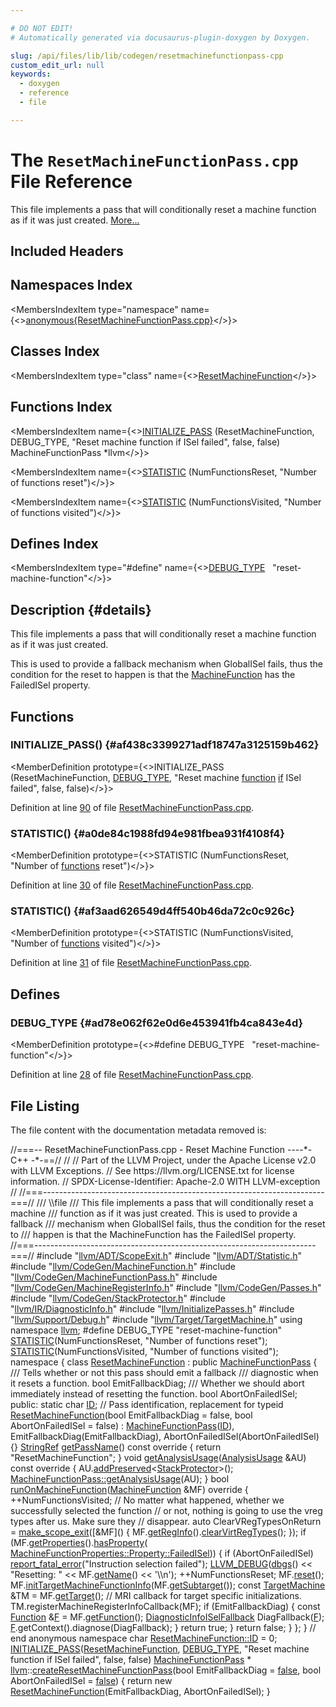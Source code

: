```yaml
---

# DO NOT EDIT!
# Automatically generated via docusaurus-plugin-doxygen by Doxygen.

slug: /api/files/lib/lib/codegen/resetmachinefunctionpass-cpp
custom_edit_url: null
keywords:
  - doxygen
  - reference
  - file

---
```





# The `ResetMachineFunctionPass.cpp` File Reference

<DoxygenPage pluginConfig={pluginConfig}>

This file implements a pass that will conditionally reset a machine function as if it was just created. <a href="#details">More...</a>

## Included Headers

<IncludesList>
<IncludesListItem
  filePath="llvm/ADT/ScopeExit.h"
  permalink="/docs/api/files/include/include/llvm/include/llvm/adt/scopeexit-h"
  isLocal="true" />
<IncludesListItem
  filePath="llvm/ADT/Statistic.h"
  permalink="/docs/api/files/include/include/llvm/include/llvm/adt/statistic-h"
  isLocal="true" />
<IncludesListItem
  filePath="llvm/CodeGen/MachineFunction.h"
  permalink="/docs/api/files/include/include/llvm/include/llvm/codegen/machinefunction-h"
  isLocal="true" />
<IncludesListItem
  filePath="llvm/CodeGen/MachineFunctionPass.h"
  permalink="/docs/api/files/include/include/llvm/include/llvm/codegen/machinefunctionpass-h"
  isLocal="true" />
<IncludesListItem
  filePath="llvm/CodeGen/MachineRegisterInfo.h"
  permalink="/docs/api/files/include/include/llvm/include/llvm/codegen/machineregisterinfo-h"
  isLocal="true" />
<IncludesListItem
  filePath="llvm/CodeGen/Passes.h"
  permalink="/docs/api/files/include/include/llvm/include/llvm/codegen/passes-h"
  isLocal="true" />
<IncludesListItem
  filePath="llvm/CodeGen/StackProtector.h"
  permalink="/docs/api/files/include/include/llvm/include/llvm/codegen/stackprotector-h"
  isLocal="true" />
<IncludesListItem
  filePath="llvm/IR/DiagnosticInfo.h"
  permalink="/docs/api/files/include/include/llvm/include/llvm/ir/diagnosticinfo-h"
  isLocal="true" />
<IncludesListItem
  filePath="llvm/InitializePasses.h"
  permalink="/docs/api/files/include/include/llvm/initializepasses-h"
  isLocal="true" />
<IncludesListItem
  filePath="llvm/Support/Debug.h"
  permalink="/docs/api/files/include/include/llvm/include/llvm/support/debug-h"
  isLocal="true" />
<IncludesListItem
  filePath="llvm/Target/TargetMachine.h"
  permalink="/docs/api/files/include/include/llvm/include/llvm/target/targetmachine-h"
  isLocal="true" />
</IncludesList>

## Namespaces Index

<MembersIndex>

<MembersIndexItem
  type="namespace"
  name={<><a href="/docs/api/namespaces/anonymous-resetmachinefunctionpass-cpp-">anonymous&#123;ResetMachineFunctionPass.cpp&#125;</a></>}>
</MembersIndexItem>

</MembersIndex>

## Classes Index

<MembersIndex>

<MembersIndexItem
  type="class"
  name={<><a href="/docs/api/classes/anonymous-namespace-resetmachinefunctionpass-cpp-/resetmachinefunction">ResetMachineFunction</a></>}>
</MembersIndexItem>

</MembersIndex>

## Functions Index

<MembersIndex>

<MembersIndexItem
  name={<><a href="#af438c3399271adf18747a3125159b462">INITIALIZE&#95;PASS</a> (ResetMachineFunction, DEBUG&#95;TYPE, &quot;Reset machine function if ISel failed&quot;, false, false) MachineFunctionPass &#42;llvm</>}>
</MembersIndexItem>

<MembersIndexItem
  name={<><a href="#a0de84c1988fd94e981fbea931f4108f4">STATISTIC</a> (NumFunctionsReset, &quot;Number of functions reset&quot;)</>}>
</MembersIndexItem>

<MembersIndexItem
  name={<><a href="#af3aad626549d4ff540b46da72c0c926c">STATISTIC</a> (NumFunctionsVisited, &quot;Number of functions visited&quot;)</>}>
</MembersIndexItem>

</MembersIndex>

## Defines Index

<MembersIndex>

<MembersIndexItem
  type="#define"
  name={<><a href="#ad78e062f62e0d6e453941fb4ca843e4d">DEBUG&#95;TYPE</a>&nbsp;&nbsp;&nbsp;&quot;reset-machine-function&quot;</>}>
</MembersIndexItem>

</MembersIndex>

## Description {#details}

This file implements a pass that will conditionally reset a machine function as if it was just created.

This is used to provide a fallback mechanism when GlobalISel fails, thus the condition for the reset to happen is that the <a href="/docs/api/classes/llvm/machinefunction">MachineFunction</a> has the FailedISel property.

<SectionDefinition>

## Functions

### INITIALIZE&#95;PASS() {#af438c3399271adf18747a3125159b462}

<MemberDefinition
  prototype={<>INITIALIZE&#95;PASS (ResetMachineFunction, <a href="/docs/api/files/include/include/llvm/include/llvm/adt/genericcycleimpl-h/#ad78e062f62e0d6e453941fb4ca843e4d">DEBUG&#95;TYPE</a>, &quot;Reset machine <a href="/docs/api/files/lib/lib/analysis/regionprinter-cpp/#aa37fbbce2360106772fd97ed06455d55">function</a> <a href="/docs/api/files/lib/lib/passes/passbuilderbindings-cpp/#acdfbcf188e2d4a80837e89de2ccdffab">if</a> ISel failed&quot;, false, false)</>}>

Definition at line <a href="#l00090">90</a> of file <a href="/docs/api/files/lib/lib/codegen/resetmachinefunctionpass-cpp">ResetMachineFunctionPass.cpp</a>.
</MemberDefinition>

### STATISTIC() {#a0de84c1988fd94e981fbea931f4108f4}

<MemberDefinition
  prototype={<>STATISTIC (NumFunctionsReset, &quot;Number of <a href="/docs/api/files/lib/lib/target/lib/target/amdgpu/amdgpulowermoduleldspass-cpp/#a8818b45f8c07ddce635268ec684dc61a">functions</a> reset&quot;)</>}>

Definition at line <a href="#l00030">30</a> of file <a href="/docs/api/files/lib/lib/codegen/resetmachinefunctionpass-cpp">ResetMachineFunctionPass.cpp</a>.
</MemberDefinition>

### STATISTIC() {#af3aad626549d4ff540b46da72c0c926c}

<MemberDefinition
  prototype={<>STATISTIC (NumFunctionsVisited, &quot;Number of <a href="/docs/api/files/lib/lib/target/lib/target/amdgpu/amdgpulowermoduleldspass-cpp/#a8818b45f8c07ddce635268ec684dc61a">functions</a> visited&quot;)</>}>

Definition at line <a href="#l00031">31</a> of file <a href="/docs/api/files/lib/lib/codegen/resetmachinefunctionpass-cpp">ResetMachineFunctionPass.cpp</a>.
</MemberDefinition>

</SectionDefinition>

<SectionDefinition>

## Defines

### DEBUG&#95;TYPE {#ad78e062f62e0d6e453941fb4ca843e4d}

<MemberDefinition
  prototype={<>#define DEBUG&#95;TYPE&nbsp;&nbsp;&nbsp;&quot;reset-machine-function&quot;</>}>

Definition at line <a href="#l00028">28</a> of file <a href="/docs/api/files/lib/lib/codegen/resetmachinefunctionpass-cpp">ResetMachineFunctionPass.cpp</a>.
</MemberDefinition>

</SectionDefinition>

## File Listing

The file content with the documentation metadata removed is:

<ProgramListing>

<Link id="l00001" /><CodeLine lineNumber="1"><Highlight kind="comment">//===-- ResetMachineFunctionPass.cpp - Reset Machine Function ----&#42;- C++ -&#42;-==//</Highlight><Highlight kind="normal"></Highlight></CodeLine>
<Link id="l00002" /><CodeLine lineNumber="2"><Highlight kind="normal"></Highlight><Highlight kind="comment">//</Highlight><Highlight kind="normal"></Highlight></CodeLine>
<Link id="l00003" /><CodeLine lineNumber="3"><Highlight kind="normal"></Highlight><Highlight kind="comment">// Part of the LLVM Project, under the Apache License v2.0 with LLVM Exceptions.</Highlight><Highlight kind="normal"></Highlight></CodeLine>
<Link id="l00004" /><CodeLine lineNumber="4"><Highlight kind="normal"></Highlight><Highlight kind="comment">// See https://llvm.org/LICENSE.txt for license information.</Highlight><Highlight kind="normal"></Highlight></CodeLine>
<Link id="l00005" /><CodeLine lineNumber="5"><Highlight kind="normal"></Highlight><Highlight kind="comment">// SPDX-License-Identifier: Apache-2.0 WITH LLVM-exception</Highlight><Highlight kind="normal"></Highlight></CodeLine>
<Link id="l00006" /><CodeLine lineNumber="6"><Highlight kind="normal"></Highlight><Highlight kind="comment">//</Highlight><Highlight kind="normal"></Highlight></CodeLine>
<Link id="l00007" /><CodeLine lineNumber="7"><Highlight kind="normal"></Highlight><Highlight kind="comment">//===----------------------------------------------------------------------===//</Highlight><Highlight kind="comment"></Highlight></CodeLine>
<Link id="l00008" /><CodeLine lineNumber="8"><Highlight kind="comment">/// \\file</Highlight></CodeLine>
<Link id="l00009" /><CodeLine lineNumber="9"><Highlight kind="comment">/// This file implements a pass that will conditionally reset a machine</Highlight></CodeLine>
<Link id="l00010" /><CodeLine lineNumber="10"><Highlight kind="comment">/// function as if it was just created. This is used to provide a fallback</Highlight></CodeLine>
<Link id="l00011" /><CodeLine lineNumber="11"><Highlight kind="comment">/// mechanism when GlobalISel fails, thus the condition for the reset to</Highlight></CodeLine>
<Link id="l00012" /><CodeLine lineNumber="12"><Highlight kind="comment">/// happen is that the MachineFunction has the FailedISel property.</Highlight><Highlight kind="normal"></Highlight></CodeLine>
<Link id="l00013" /><CodeLine lineNumber="13"><Highlight kind="normal"></Highlight><Highlight kind="comment">//===----------------------------------------------------------------------===//</Highlight><Highlight kind="normal"></Highlight></CodeLine>
<Link id="l00014" /><CodeLine lineNumber="14"><Highlight kind="normal"></Highlight></CodeLine>
<Link id="l00015" /><CodeLine lineNumber="15"><Highlight kind="normal"></Highlight><Highlight kind="preprocessor">#include &quot;<a href="/docs/api/files/include/include/llvm/include/llvm/adt/scopeexit-h">llvm/ADT/ScopeExit.h</a>&quot;</Highlight><Highlight kind="normal"></Highlight></CodeLine>
<Link id="l00016" /><CodeLine lineNumber="16"><Highlight kind="normal"></Highlight><Highlight kind="preprocessor">#include &quot;<a href="/docs/api/files/include/include/llvm/include/llvm/adt/statistic-h">llvm/ADT/Statistic.h</a>&quot;</Highlight><Highlight kind="normal"></Highlight></CodeLine>
<Link id="l00017" /><CodeLine lineNumber="17"><Highlight kind="normal"></Highlight><Highlight kind="preprocessor">#include &quot;<a href="/docs/api/files/include/include/llvm/include/llvm/codegen/machinefunction-h">llvm/CodeGen/MachineFunction.h</a>&quot;</Highlight><Highlight kind="normal"></Highlight></CodeLine>
<Link id="l00018" /><CodeLine lineNumber="18"><Highlight kind="normal"></Highlight><Highlight kind="preprocessor">#include &quot;<a href="/docs/api/files/include/include/llvm/include/llvm/codegen/machinefunctionpass-h">llvm/CodeGen/MachineFunctionPass.h</a>&quot;</Highlight><Highlight kind="normal"></Highlight></CodeLine>
<Link id="l00019" /><CodeLine lineNumber="19"><Highlight kind="normal"></Highlight><Highlight kind="preprocessor">#include &quot;<a href="/docs/api/files/include/include/llvm/include/llvm/codegen/machineregisterinfo-h">llvm/CodeGen/MachineRegisterInfo.h</a>&quot;</Highlight><Highlight kind="normal"></Highlight></CodeLine>
<Link id="l00020" /><CodeLine lineNumber="20"><Highlight kind="normal"></Highlight><Highlight kind="preprocessor">#include &quot;<a href="/docs/api/files/include/include/llvm/include/llvm/codegen/passes-h">llvm/CodeGen/Passes.h</a>&quot;</Highlight><Highlight kind="normal"></Highlight></CodeLine>
<Link id="l00021" /><CodeLine lineNumber="21"><Highlight kind="normal"></Highlight><Highlight kind="preprocessor">#include &quot;<a href="/docs/api/files/include/include/llvm/include/llvm/codegen/stackprotector-h">llvm/CodeGen/StackProtector.h</a>&quot;</Highlight><Highlight kind="normal"></Highlight></CodeLine>
<Link id="l00022" /><CodeLine lineNumber="22"><Highlight kind="normal"></Highlight><Highlight kind="preprocessor">#include &quot;<a href="/docs/api/files/include/include/llvm/include/llvm/ir/diagnosticinfo-h">llvm/IR/DiagnosticInfo.h</a>&quot;</Highlight><Highlight kind="normal"></Highlight></CodeLine>
<Link id="l00023" /><CodeLine lineNumber="23"><Highlight kind="normal"></Highlight><Highlight kind="preprocessor">#include &quot;<a href="/docs/api/files/include/include/llvm/initializepasses-h">llvm/InitializePasses.h</a>&quot;</Highlight><Highlight kind="normal"></Highlight></CodeLine>
<Link id="l00024" /><CodeLine lineNumber="24"><Highlight kind="normal"></Highlight><Highlight kind="preprocessor">#include &quot;<a href="/docs/api/files/include/include/llvm/include/llvm/support/debug-h">llvm/Support/Debug.h</a>&quot;</Highlight><Highlight kind="normal"></Highlight></CodeLine>
<Link id="l00025" /><CodeLine lineNumber="25"><Highlight kind="normal"></Highlight><Highlight kind="preprocessor">#include &quot;<a href="/docs/api/files/include/include/llvm/include/llvm/target/targetmachine-h">llvm/Target/TargetMachine.h</a>&quot;</Highlight><Highlight kind="normal"></Highlight></CodeLine>
<Link id="l00026" /><CodeLine lineNumber="26"><Highlight kind="normal"></Highlight><Highlight kind="keyword">using namespace </Highlight><Highlight kind="normal"><a href="/docs/api/namespaces/llvm">llvm</a>;</Highlight></CodeLine>
<Link id="l00027" /><CodeLine lineNumber="27"><Highlight kind="normal"></Highlight></CodeLine>
<Link id="l00028" /><CodeLine lineNumber="28" lineLink="#ad78e062f62e0d6e453941fb4ca843e4d"><Highlight kind="normal"></Highlight><Highlight kind="preprocessor">#define DEBUG&#95;TYPE &quot;reset-machine-function&quot;</Highlight><Highlight kind="normal"></Highlight></CodeLine>
<Link id="l00029" /><CodeLine lineNumber="29"><Highlight kind="normal"></Highlight></CodeLine>
<Link id="l00030" /><CodeLine lineNumber="30" lineLink="#a0de84c1988fd94e981fbea931f4108f4"><Highlight kind="normal"><a href="/docs/api/files/include/include/llvm/include/llvm/adt/statistic-h/#ad6117415b93e5675d5a6c8e1855b3b2f">STATISTIC</a>(NumFunctionsReset, </Highlight><Highlight kind="stringliteral">&quot;Number of functions reset&quot;</Highlight><Highlight kind="normal">);</Highlight></CodeLine>
<Link id="l00031" /><CodeLine lineNumber="31" lineLink="#af3aad626549d4ff540b46da72c0c926c"><Highlight kind="normal"><a href="/docs/api/files/include/include/llvm/include/llvm/adt/statistic-h/#ad6117415b93e5675d5a6c8e1855b3b2f">STATISTIC</a>(NumFunctionsVisited, </Highlight><Highlight kind="stringliteral">&quot;Number of functions visited&quot;</Highlight><Highlight kind="normal">);</Highlight></CodeLine>
<Link id="l00032" /><CodeLine lineNumber="32"><Highlight kind="normal"></Highlight></CodeLine>
<Link id="l00033" /><CodeLine lineNumber="33" lineLink="/docs/api/namespaces/anonymous-resetmachinefunctionpass-cpp-"><Highlight kind="normal"></Highlight><Highlight kind="keyword">namespace </Highlight><Highlight kind="normal">&#123;</Highlight></CodeLine>
<Link id="l00034" /><CodeLine lineNumber="34" lineLink="/docs/api/classes/anonymous-namespace-resetmachinefunctionpass-cpp-/resetmachinefunction"><Highlight kind="normal">  </Highlight><Highlight kind="keyword">class </Highlight><Highlight kind="normal"><a href="/docs/api/classes/anonymous-namespace-resetmachinefunctionpass-cpp-/resetmachinefunction/#ab180fb4ba95638c91ce0f3cd729ee4ca">ResetMachineFunction</a> : </Highlight><Highlight kind="keyword">public</Highlight><Highlight kind="normal"> <a href="/docs/api/classes/llvm/machinefunctionpass/#a29c81d2386f4a727c6d33413807530c8">MachineFunctionPass</a> &#123;</Highlight><Highlight kind="comment"></Highlight></CodeLine>
<Link id="l00035" /><CodeLine lineNumber="35"><Highlight kind="comment">    /// Tells whether or not this pass should emit a fallback</Highlight></CodeLine>
<Link id="l00036" /><CodeLine lineNumber="36"><Highlight kind="comment">    /// diagnostic when it resets a function.</Highlight><Highlight kind="normal"></Highlight></CodeLine>
<Link id="l00037" /><CodeLine lineNumber="37"><Highlight kind="normal">    </Highlight><Highlight kind="keywordtype">bool</Highlight><Highlight kind="normal"> EmitFallbackDiag;</Highlight><Highlight kind="comment"></Highlight></CodeLine>
<Link id="l00038" /><CodeLine lineNumber="38"><Highlight kind="comment">    /// Whether we should abort immediately instead of resetting the function.</Highlight><Highlight kind="normal"></Highlight></CodeLine>
<Link id="l00039" /><CodeLine lineNumber="39"><Highlight kind="normal">    </Highlight><Highlight kind="keywordtype">bool</Highlight><Highlight kind="normal"> AbortOnFailedISel;</Highlight></CodeLine>
<Link id="l00040" /><CodeLine lineNumber="40"><Highlight kind="normal"></Highlight></CodeLine>
<Link id="l00041" /><CodeLine lineNumber="41"><Highlight kind="normal">  </Highlight><Highlight kind="keyword">public</Highlight><Highlight kind="normal">:</Highlight></CodeLine>
<Link id="l00042" /><CodeLine lineNumber="42" lineLink="/docs/api/classes/anonymous-namespace-resetmachinefunctionpass-cpp-/resetmachinefunction/#aa3148193fedf085365154b9e59ed4fcc"><Highlight kind="normal">    </Highlight><Highlight kind="keyword">static</Highlight><Highlight kind="normal"> </Highlight><Highlight kind="keywordtype">char</Highlight><Highlight kind="normal"> <a href="/docs/api/classes/anonymous-namespace-resetmachinefunctionpass-cpp-/resetmachinefunction/#aa3148193fedf085365154b9e59ed4fcc">ID</a>; </Highlight><Highlight kind="comment">// Pass identification, replacement for typeid</Highlight><Highlight kind="normal"></Highlight></CodeLine>
<Link id="l00043" /><CodeLine lineNumber="43" lineLink="/docs/api/classes/anonymous-namespace-resetmachinefunctionpass-cpp-/resetmachinefunction/#ab180fb4ba95638c91ce0f3cd729ee4ca"><Highlight kind="normal">    <a href="/docs/api/classes/anonymous-namespace-resetmachinefunctionpass-cpp-/resetmachinefunction/#ab180fb4ba95638c91ce0f3cd729ee4ca">ResetMachineFunction</a>(</Highlight><Highlight kind="keywordtype">bool</Highlight><Highlight kind="normal"> EmitFallbackDiag = </Highlight><Highlight kind="keyword">false</Highlight><Highlight kind="normal">,</Highlight></CodeLine>
<Link id="l00044" /><CodeLine lineNumber="44"><Highlight kind="normal">                         </Highlight><Highlight kind="keywordtype">bool</Highlight><Highlight kind="normal"> AbortOnFailedISel = </Highlight><Highlight kind="keyword">false</Highlight><Highlight kind="normal">)</Highlight></CodeLine>
<Link id="l00045" /><CodeLine lineNumber="45"><Highlight kind="normal">        : <a href="/docs/api/classes/llvm/machinefunctionpass/#a29c81d2386f4a727c6d33413807530c8">MachineFunctionPass</a>(<a href="/docs/api/classes/anonymous-namespace-resetmachinefunctionpass-cpp-/resetmachinefunction/#aa3148193fedf085365154b9e59ed4fcc">ID</a>), EmitFallbackDiag(EmitFallbackDiag),</Highlight></CodeLine>
<Link id="l00046" /><CodeLine lineNumber="46"><Highlight kind="normal">          AbortOnFailedISel(AbortOnFailedISel) &#123;&#125;</Highlight></CodeLine>
<Link id="l00047" /><CodeLine lineNumber="47"><Highlight kind="normal"></Highlight></CodeLine>
<Link id="l00048" /><CodeLine lineNumber="48" lineLink="/docs/api/classes/anonymous-namespace-resetmachinefunctionpass-cpp-/resetmachinefunction/#a6f015aec7016514eddfa04c7ad42cbc6"><Highlight kind="normal">    <a href="/docs/api/classes/llvm/stringref">StringRef</a> <a href="/docs/api/classes/anonymous-namespace-resetmachinefunctionpass-cpp-/resetmachinefunction/#a6f015aec7016514eddfa04c7ad42cbc6">getPassName</a>()</Highlight><Highlight kind="keyword"> const override </Highlight><Highlight kind="normal">&#123; </Highlight><Highlight kind="keywordflow">return</Highlight><Highlight kind="normal"> </Highlight><Highlight kind="stringliteral">&quot;ResetMachineFunction&quot;</Highlight><Highlight kind="normal">; &#125;</Highlight></CodeLine>
<Link id="l00049" /><CodeLine lineNumber="49"><Highlight kind="normal"></Highlight></CodeLine>
<Link id="l00050" /><CodeLine lineNumber="50" lineLink="/docs/api/classes/anonymous-namespace-resetmachinefunctionpass-cpp-/resetmachinefunction/#a140aab2c7b311c5b71c4be09678d25ef"><Highlight kind="normal">    </Highlight><Highlight kind="keywordtype">void</Highlight><Highlight kind="normal"> <a href="/docs/api/classes/anonymous-namespace-resetmachinefunctionpass-cpp-/resetmachinefunction/#a140aab2c7b311c5b71c4be09678d25ef">getAnalysisUsage</a>(<a href="/docs/api/classes/llvm/analysisusage">AnalysisUsage</a> &amp;AU)</Highlight><Highlight kind="keyword"> const override </Highlight><Highlight kind="normal">&#123;</Highlight></CodeLine>
<Link id="l00051" /><CodeLine lineNumber="51"><Highlight kind="normal">      AU.<a href="/docs/api/classes/llvm/analysisusage/#ae9356b720f6fbab112d809738dcc4f2a">addPreserved</a>&lt;<a href="/docs/api/classes/llvm/stackprotector">StackProtector</a>&gt;();</Highlight></CodeLine>
<Link id="l00052" /><CodeLine lineNumber="52"><Highlight kind="normal">      <a href="/docs/api/classes/llvm/machinefunctionpass/#a864fd57b4304ef933b3281d0ef85a88e">MachineFunctionPass::getAnalysisUsage</a>(AU);</Highlight></CodeLine>
<Link id="l00053" /><CodeLine lineNumber="53"><Highlight kind="normal">    &#125;</Highlight></CodeLine>
<Link id="l00054" /><CodeLine lineNumber="54"><Highlight kind="normal"></Highlight></CodeLine>
<Link id="l00055" /><CodeLine lineNumber="55" lineLink="/docs/api/classes/anonymous-namespace-resetmachinefunctionpass-cpp-/resetmachinefunction/#a1ca062be17e509ab43e062b6ccbed2e1"><Highlight kind="normal">    </Highlight><Highlight kind="keywordtype">bool</Highlight><Highlight kind="normal"> <a href="/docs/api/classes/anonymous-namespace-resetmachinefunctionpass-cpp-/resetmachinefunction/#a1ca062be17e509ab43e062b6ccbed2e1">runOnMachineFunction</a>(<a href="/docs/api/classes/llvm/machinefunction">MachineFunction</a> &amp;MF)</Highlight><Highlight kind="keyword"> override </Highlight><Highlight kind="normal">&#123;</Highlight></CodeLine>
<Link id="l00056" /><CodeLine lineNumber="56"><Highlight kind="normal">      ++NumFunctionsVisited;</Highlight></CodeLine>
<Link id="l00057" /><CodeLine lineNumber="57"><Highlight kind="normal">      </Highlight><Highlight kind="comment">// No matter what happened, whether we successfully selected the function</Highlight><Highlight kind="normal"></Highlight></CodeLine>
<Link id="l00058" /><CodeLine lineNumber="58"><Highlight kind="normal">      </Highlight><Highlight kind="comment">// or not, nothing is going to use the vreg types after us. Make sure they</Highlight><Highlight kind="normal"></Highlight></CodeLine>
<Link id="l00059" /><CodeLine lineNumber="59"><Highlight kind="normal">      </Highlight><Highlight kind="comment">// disappear.</Highlight><Highlight kind="normal"></Highlight></CodeLine>
<Link id="l00060" /><CodeLine lineNumber="60"><Highlight kind="normal">      </Highlight><Highlight kind="keyword">auto</Highlight><Highlight kind="normal"> ClearVRegTypesOnReturn =</Highlight></CodeLine>
<Link id="l00061" /><CodeLine lineNumber="61"><Highlight kind="normal">          <a href="/docs/api/namespaces/llvm/#a1af45c4dc83c083c5ae914d96fd3ce96">make&#95;scope&#95;exit</a>(&#91;&amp;MF&#93;() &#123; MF.<a href="/docs/api/classes/llvm/machinefunction/#a810234b6b3d223b7c74a4253fcc5ea5e">getRegInfo</a>().<a href="/docs/api/classes/llvm/machineregisterinfo/#a99d53825c081045b4e59ed65576130ec">clearVirtRegTypes</a>(); &#125;);</Highlight></CodeLine>
<Link id="l00062" /><CodeLine lineNumber="62"><Highlight kind="normal"></Highlight></CodeLine>
<Link id="l00063" /><CodeLine lineNumber="63"><Highlight kind="normal">      </Highlight><Highlight kind="keywordflow">if</Highlight><Highlight kind="normal"> (MF.<a href="/docs/api/classes/llvm/machinefunction/#ac1f888bba00f32cb4f9a0010c958f397">getProperties</a>().<a href="/docs/api/classes/llvm/machinefunctionproperties/#aacef05f16d3e71703f08bb4677e1d7a2">hasProperty</a>(</Highlight></CodeLine>
<Link id="l00064" /><CodeLine lineNumber="64"><Highlight kind="normal">              <a href="/docs/api/classes/llvm/machinefunctionproperties/#ad85237c6c667e4713efe8921e9c32ac1a8014afd87e04236365d1796e38bc15f5">MachineFunctionProperties::Property::FailedISel</a>)) &#123;</Highlight></CodeLine>
<Link id="l00065" /><CodeLine lineNumber="65"><Highlight kind="normal">        </Highlight><Highlight kind="keywordflow">if</Highlight><Highlight kind="normal"> (AbortOnFailedISel)</Highlight></CodeLine>
<Link id="l00066" /><CodeLine lineNumber="66"><Highlight kind="normal">          <a href="/docs/api/namespaces/llvm/#a7f2a3d4dcfee70225988aec53ff1e173">report&#95;fatal&#95;error</a>(</Highlight><Highlight kind="stringliteral">&quot;Instruction selection failed&quot;</Highlight><Highlight kind="normal">);</Highlight></CodeLine>
<Link id="l00067" /><CodeLine lineNumber="67"><Highlight kind="normal">        <a href="/docs/api/files/include/include/llvm/include/llvm/support/debug-h/#a196897517069dda1bdb549e24468f7d7">LLVM&#95;DEBUG</a>(<a href="/docs/api/namespaces/llvm/#a7c46c742c31be54870e2038048e6b391">dbgs</a>() &lt;&lt; </Highlight><Highlight kind="stringliteral">&quot;Resetting: &quot;</Highlight><Highlight kind="normal"> &lt;&lt; MF.<a href="/docs/api/classes/llvm/machinefunction/#a3d142c9e7c066059e15232c56dec9e2e">getName</a>() &lt;&lt; </Highlight><Highlight kind="charliteral">&#39;\\n&#39;</Highlight><Highlight kind="normal">);</Highlight></CodeLine>
<Link id="l00068" /><CodeLine lineNumber="68"><Highlight kind="normal">        ++NumFunctionsReset;</Highlight></CodeLine>
<Link id="l00069" /><CodeLine lineNumber="69"><Highlight kind="normal">        MF.<a href="/docs/api/classes/llvm/machinefunction/#ac76385ce5f9717dfdf81574a73663d98">reset</a>();</Highlight></CodeLine>
<Link id="l00070" /><CodeLine lineNumber="70"><Highlight kind="normal">        MF.<a href="/docs/api/classes/llvm/machinefunction/#a679dec37d40bdc781a69beef91a8ac13">initTargetMachineFunctionInfo</a>(MF.<a href="/docs/api/classes/llvm/machinefunction/#a3825368aca2bc1550d173660df4da6a6">getSubtarget</a>());</Highlight></CodeLine>
<Link id="l00071" /><CodeLine lineNumber="71"><Highlight kind="normal"></Highlight></CodeLine>
<Link id="l00072" /><CodeLine lineNumber="72"><Highlight kind="normal">        </Highlight><Highlight kind="keyword">const</Highlight><Highlight kind="normal"> <a href="/docs/api/classes/llvm/targetmachine">TargetMachine</a> &amp;TM = MF.<a href="/docs/api/classes/llvm/machinefunction/#af777ff93c9e07a6ff5ffe3226deb3e76">getTarget</a>();</Highlight></CodeLine>
<Link id="l00073" /><CodeLine lineNumber="73"><Highlight kind="normal">        </Highlight><Highlight kind="comment">// MRI callback for target specific initializations.</Highlight><Highlight kind="normal"></Highlight></CodeLine>
<Link id="l00074" /><CodeLine lineNumber="74"><Highlight kind="normal">        TM.registerMachineRegisterInfoCallback(MF);</Highlight></CodeLine>
<Link id="l00075" /><CodeLine lineNumber="75"><Highlight kind="normal"></Highlight></CodeLine>
<Link id="l00076" /><CodeLine lineNumber="76"><Highlight kind="normal">        </Highlight><Highlight kind="keywordflow">if</Highlight><Highlight kind="normal"> (EmitFallbackDiag) &#123;</Highlight></CodeLine>
<Link id="l00077" /><CodeLine lineNumber="77"><Highlight kind="normal">          </Highlight><Highlight kind="keyword">const</Highlight><Highlight kind="normal"> <a href="/docs/api/classes/llvm/function">Function</a> &amp;<a href="/docs/api/files/lib/lib/support/md5-cpp/#a96d73bbd7af15cb1fc38c3f4a3bd82e9">F</a> = MF.<a href="/docs/api/classes/llvm/machinefunction/#a977ddce262de45c645be23d951066351">getFunction</a>();</Highlight></CodeLine>
<Link id="l00078" /><CodeLine lineNumber="78"><Highlight kind="normal">          <a href="/docs/api/classes/llvm/diagnosticinfoiselfallback">DiagnosticInfoISelFallback</a> DiagFallback(<a href="/docs/api/files/lib/lib/support/md5-cpp/#a96d73bbd7af15cb1fc38c3f4a3bd82e9">F</a>);</Highlight></CodeLine>
<Link id="l00079" /><CodeLine lineNumber="79"><Highlight kind="normal">          <a href="/docs/api/files/lib/lib/support/md5-cpp/#a96d73bbd7af15cb1fc38c3f4a3bd82e9">F</a>.getContext().diagnose(DiagFallback);</Highlight></CodeLine>
<Link id="l00080" /><CodeLine lineNumber="80"><Highlight kind="normal">        &#125;</Highlight></CodeLine>
<Link id="l00081" /><CodeLine lineNumber="81"><Highlight kind="normal">        </Highlight><Highlight kind="keywordflow">return</Highlight><Highlight kind="normal"> </Highlight><Highlight kind="keyword">true</Highlight><Highlight kind="normal">;</Highlight></CodeLine>
<Link id="l00082" /><CodeLine lineNumber="82"><Highlight kind="normal">      &#125;</Highlight></CodeLine>
<Link id="l00083" /><CodeLine lineNumber="83"><Highlight kind="normal">      </Highlight><Highlight kind="keywordflow">return</Highlight><Highlight kind="normal"> </Highlight><Highlight kind="keyword">false</Highlight><Highlight kind="normal">;</Highlight></CodeLine>
<Link id="l00084" /><CodeLine lineNumber="84"><Highlight kind="normal">    &#125;</Highlight></CodeLine>
<Link id="l00085" /><CodeLine lineNumber="85"><Highlight kind="normal"></Highlight></CodeLine>
<Link id="l00086" /><CodeLine lineNumber="86"><Highlight kind="normal">  &#125;;</Highlight></CodeLine>
<Link id="l00087" /><CodeLine lineNumber="87"><Highlight kind="normal">&#125; </Highlight><Highlight kind="comment">// end anonymous namespace</Highlight><Highlight kind="normal"></Highlight></CodeLine>
<Link id="l00088" /><CodeLine lineNumber="88"><Highlight kind="normal"></Highlight></CodeLine>
<Link id="l00089" /><CodeLine lineNumber="89"><Highlight kind="normal"></Highlight><Highlight kind="keywordtype">char</Highlight><Highlight kind="normal"> <a href="/docs/api/classes/anonymous-namespace-resetmachinefunctionpass-cpp-/resetmachinefunction/#aa3148193fedf085365154b9e59ed4fcc">ResetMachineFunction::ID</a> = 0;</Highlight></CodeLine>
<Link id="l00090" /><CodeLine lineNumber="90" lineLink="#af438c3399271adf18747a3125159b462"><Highlight kind="normal"><a href="/docs/api/files/include/include/llvm/passsupport-h/#af807c9595d50b45c0008924c4679c85c">INITIALIZE&#95;PASS</a>(<a href="/docs/api/classes/anonymous-namespace-resetmachinefunctionpass-cpp-/resetmachinefunction/#ab180fb4ba95638c91ce0f3cd729ee4ca">ResetMachineFunction</a>, <a href="/docs/api/files/include/include/llvm/include/llvm/adt/genericcycleimpl-h/#ad78e062f62e0d6e453941fb4ca843e4d">DEBUG&#95;TYPE</a>,</Highlight></CodeLine>
<Link id="l00091" /><CodeLine lineNumber="91"><Highlight kind="normal">                </Highlight><Highlight kind="stringliteral">&quot;Reset machine function if ISel failed&quot;</Highlight><Highlight kind="normal">, </Highlight><Highlight kind="keyword">false</Highlight><Highlight kind="normal">, </Highlight><Highlight kind="keyword">false</Highlight><Highlight kind="normal">)</Highlight></CodeLine>
<Link id="l00092" /><CodeLine lineNumber="92"><Highlight kind="normal"></Highlight></CodeLine>
<Link id="l00093" /><CodeLine lineNumber="93"><Highlight kind="normal"><a href="/docs/api/classes/llvm/machinefunctionpass">MachineFunctionPass</a> &#42;</Highlight></CodeLine>
<Link id="l00094" /><CodeLine lineNumber="94"><Highlight kind="normal"><a href="/docs/api/namespaces/llvm">llvm</a>::<a href="/docs/api/namespaces/llvm/#abe91c232300fed0c60aca26034252dd4">createResetMachineFunctionPass</a>(</Highlight><Highlight kind="keywordtype">bool</Highlight><Highlight kind="normal"> EmitFallbackDiag = <a href="/docs/api/namespaces/false">false</a>,</Highlight></CodeLine>
<Link id="l00095" /><CodeLine lineNumber="95"><Highlight kind="normal">                                     </Highlight><Highlight kind="keywordtype">bool</Highlight><Highlight kind="normal"> AbortOnFailedISel = <a href="/docs/api/namespaces/false">false</a>) &#123;</Highlight></CodeLine>
<Link id="l00096" /><CodeLine lineNumber="96"><Highlight kind="normal">  </Highlight><Highlight kind="keywordflow">return</Highlight><Highlight kind="normal"> </Highlight><Highlight kind="keyword">new</Highlight><Highlight kind="normal"> <a href="/docs/api/classes/anonymous-namespace-resetmachinefunctionpass-cpp-/resetmachinefunction/#ab180fb4ba95638c91ce0f3cd729ee4ca">ResetMachineFunction</a>(EmitFallbackDiag, AbortOnFailedISel);</Highlight></CodeLine>
<Link id="l00097" /><CodeLine lineNumber="97"><Highlight kind="normal">&#125;</Highlight></CodeLine>

</ProgramListing>


</DoxygenPage>
